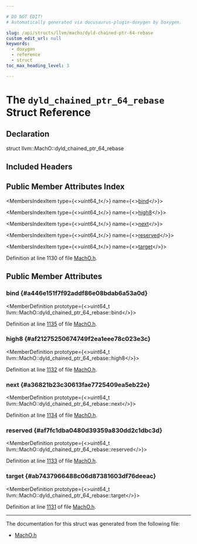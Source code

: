 ```yaml
---

# DO NOT EDIT!
# Automatically generated via docusaurus-plugin-doxygen by Doxygen.

slug: /api/structs/llvm/macho/dyld-chained-ptr-64-rebase
custom_edit_url: null
keywords:
  - doxygen
  - reference
  - struct
toc_max_heading_level: 3

---
```





# The `dyld_chained_ptr_64_rebase` Struct Reference

<DoxygenPage pluginConfig={pluginConfig}>



## Declaration

<CodeBlock>struct llvm::MachO::dyld_chained_ptr_64_rebase</CodeBlock>

## Included Headers

<IncludesList>
<IncludesListItem
  filePath="llvm/BinaryFormat/MachO.h"
  permalink="/docs/api/files/include/include/llvm/include/llvm/binaryformat/macho-h"
  isLocal="true" />
</IncludesList>

## Public Member Attributes Index

<MembersIndex>

<MembersIndexItem
  type={<>uint64&#95;t</>}
  name={<><a href="#a446e151f7f92addf86e08bdab6a53a0d">bind</a></>}>
</MembersIndexItem>

<MembersIndexItem
  type={<>uint64&#95;t</>}
  name={<><a href="#af21275250674749f2ea1eee78c023e3c">high8</a></>}>
</MembersIndexItem>

<MembersIndexItem
  type={<>uint64&#95;t</>}
  name={<><a href="#a36821b23c30613fae7725409ea5eb22e">next</a></>}>
</MembersIndexItem>

<MembersIndexItem
  type={<>uint64&#95;t</>}
  name={<><a href="#af7fc1dba0480d39359a830dd2c1dbc3d">reserved</a></>}>
</MembersIndexItem>

<MembersIndexItem
  type={<>uint64&#95;t</>}
  name={<><a href="#ab7437966488c06d87381603df76deeac">target</a></>}>
</MembersIndexItem>

</MembersIndex>


Definition at line 1130 of file <a href="/docs/api/files/include/include/llvm/include/llvm/binaryformat/macho-h">MachO.h</a>.

<SectionDefinition>

## Public Member Attributes

### bind {#a446e151f7f92addf86e08bdab6a53a0d}

<MemberDefinition
  prototype={<>uint64&#95;t llvm::MachO::dyld&#95;chained&#95;ptr&#95;64&#95;rebase::bind</>}>

Definition at line <a href="/docs/api/files/include/include/llvm/include/llvm/binaryformat/macho-h/#l01135">1135</a> of file <a href="/docs/api/files/include/include/llvm/include/llvm/binaryformat/macho-h">MachO.h</a>.
</MemberDefinition>

### high8 {#af21275250674749f2ea1eee78c023e3c}

<MemberDefinition
  prototype={<>uint64&#95;t llvm::MachO::dyld&#95;chained&#95;ptr&#95;64&#95;rebase::high8</>}>

Definition at line <a href="/docs/api/files/include/include/llvm/include/llvm/binaryformat/macho-h/#l01132">1132</a> of file <a href="/docs/api/files/include/include/llvm/include/llvm/binaryformat/macho-h">MachO.h</a>.
</MemberDefinition>

### next {#a36821b23c30613fae7725409ea5eb22e}

<MemberDefinition
  prototype={<>uint64&#95;t llvm::MachO::dyld&#95;chained&#95;ptr&#95;64&#95;rebase::next</>}>

Definition at line <a href="/docs/api/files/include/include/llvm/include/llvm/binaryformat/macho-h/#l01134">1134</a> of file <a href="/docs/api/files/include/include/llvm/include/llvm/binaryformat/macho-h">MachO.h</a>.
</MemberDefinition>

### reserved {#af7fc1dba0480d39359a830dd2c1dbc3d}

<MemberDefinition
  prototype={<>uint64&#95;t llvm::MachO::dyld&#95;chained&#95;ptr&#95;64&#95;rebase::reserved</>}>

Definition at line <a href="/docs/api/files/include/include/llvm/include/llvm/binaryformat/macho-h/#l01133">1133</a> of file <a href="/docs/api/files/include/include/llvm/include/llvm/binaryformat/macho-h">MachO.h</a>.
</MemberDefinition>

### target {#ab7437966488c06d87381603df76deeac}

<MemberDefinition
  prototype={<>uint64&#95;t llvm::MachO::dyld&#95;chained&#95;ptr&#95;64&#95;rebase::target</>}>

Definition at line <a href="/docs/api/files/include/include/llvm/include/llvm/binaryformat/macho-h/#l01131">1131</a> of file <a href="/docs/api/files/include/include/llvm/include/llvm/binaryformat/macho-h">MachO.h</a>.
</MemberDefinition>

</SectionDefinition>

<hr/>

The documentation for this struct was generated from the following file:

<ul>
<li><a href="/docs/api/files/include/include/llvm/include/llvm/binaryformat/macho-h">MachO.h</a></li>
</ul>

</DoxygenPage>

